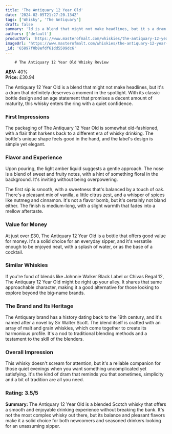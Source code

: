 ```yaml
---
title: 'The Antiquary 12 Year Old'
date: '2024-02-05T21:27:20.134Z'
tags: ['Whisky', 'The Antiquary']
draft: false
summary: 'ld is a blend that might not make headlines, but it s a dram that definitely deserves a moment in the spotlight. With its classic ...'
authors: ['default']
productUrl: 'https://www.masterofmalt.com/whiskies/the-antiquary-12-year-old-whisky/'
imageUrl: 'https://www.masterofmalt.com/whiskies/the-antiquary-12-year-old-whisky.jpg'
_id: '65897f0b8efdf61dd5509dc6'
---
```


        # The Antiquary 12 Year Old Whisky Review

**ABV:** 40%  
**Price:** £30.94

The Antiquary 12 Year Old is a blend that might not make headlines, but it's a dram that definitely deserves a moment in the spotlight. With its classic bottle design and an age statement that promises a decent amount of maturity, this whisky enters the ring with a quiet confidence.

### First Impressions

The packaging of The Antiquary 12 Year Old is somewhat old-fashioned, with a flair that harkens back to a different era of whisky drinking. The bottle's unique shape feels good in the hand, and the label's design is simple yet elegant.

### Flavor and Experience

Upon pouring, the light amber liquid suggests a gentle approach. The nose is a blend of sweet and fruity notes, with a hint of something floral in the background. It's inviting without being overpowering.

The first sip is smooth, with a sweetness that's balanced by a touch of oak. There's a pleasant mix of vanilla, a little citrus zest, and a whisper of spices like nutmeg and cinnamon. It's not a flavor bomb, but it's certainly not bland either. The finish is medium-long, with a slight warmth that fades into a mellow aftertaste.

### Value for Money

At just over £30, The Antiquary 12 Year Old is a bottle that offers good value for money. It's a solid choice for an everyday sipper, and it's versatile enough to be enjoyed neat, with a splash of water, or as the base of a cocktail.

### Similar Whiskies

If you're fond of blends like Johnnie Walker Black Label or Chivas Regal 12, The Antiquary 12 Year Old might be right up your alley. It shares that same approachable character, making it a good alternative for those looking to explore beyond the big-name brands.

### The Brand and Its Heritage

The Antiquary brand has a history dating back to the 19th century, and it's named after a novel by Sir Walter Scott. The blend itself is crafted with an array of malt and grain whiskies, which come together to create its harmonious profile. It's a nod to traditional blending methods and a testament to the skill of the blenders.

### Overall Impression

This whisky doesn't scream for attention, but it's a reliable companion for those quiet evenings when you want something uncomplicated yet satisfying. It's the kind of dram that reminds you that sometimes, simplicity and a bit of tradition are all you need.

### Rating: 3.5/5

**Summary:** The Antiquary 12 Year Old is a blended Scotch whisky that offers a smooth and enjoyable drinking experience without breaking the bank. It's not the most complex whisky out there, but its balance and pleasant flavors make it a solid choice for both newcomers and seasoned drinkers looking for an unassuming sipper.
